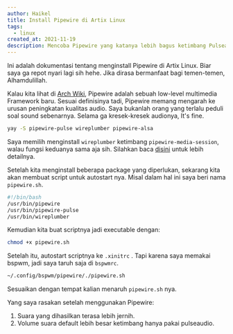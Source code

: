 ```yaml
---
author: Haikel
title: Install Pipewire di Artix Linux
tags:
  - linux
created_at: 2021-11-19
description: Mencoba Pipewire yang katanya lebih bagus ketimbang Pulseaudio di Artix Linux
---
```


Ini adalah dokumentasi tentang menginstall Pipewire di Artix Linux. Biar saya ga repot nyari lagi sih hehe. Jika dirasa bermanfaat bagi temen-temen, Alhamdulillah.

Kalau kita lihat di [Arch Wiki](https://wiki.archlinux.org/title/PipeWire), Pipewire adalah sebuah low-level multimedia Framework baru. Sesuai definisinya tadi, Pipewire memang mengarah ke urusan peningkatan kualitas audio.
Saya bukanlah orang yang terlalu peduli soal sound sebenarnya. Selama ga kresek-kresek audionya, It's fine.

```sh
yay -S pipewire-pulse wireplumber pipewire-alsa
```

Saya memilih menginstall `wireplumber` ketimbang `pipewire-media-session`, walau fungsi keduanya sama aja sih. Silahkan baca [disini](https://pipewire.pages.freedesktop.org/wireplumber/index.html) untuk lebih detailnya.

Setelah kita menginstall beberapa package yang diperlukan, sekarang kita akan membuat script untuk autostart nya. Misal dalam hal ini saya beri nama `pipewire.sh`.

```sh
#!/bin/bash
/usr/bin/pipewire
/usr/bin/pipewire-pulse
/usr/bin/wireplumber
```

Kemudian kita buat scriptnya jadi executable dengan:

```sh
chmod +x pipewire.sh
```

Setelah itu, autostart scriptnya ke `.xinitrc` . Tapi karena saya memakai bspwm, jadi saya taruh saja di `bspwmrc`.

```sh
~/.config/bspwm/pipewire/./pipewire.sh
```

Sesuaikan dengan tempat kalian menaruh `pipewire.sh` nya.

Yang saya rasakan setelah menggunakan Pipewire:

1. Suara yang dihasilkan terasa lebih jernih.
2. Volume suara default lebih besar ketimbang hanya pakai pulseaudio.
